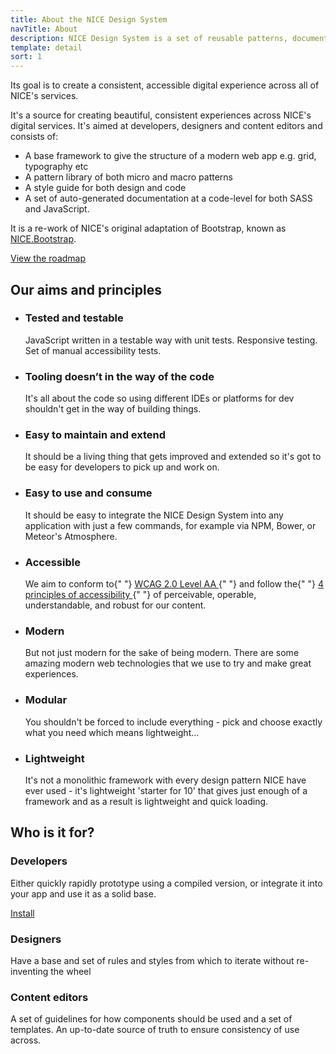 ```yaml
---
title: About the NICE Design System
navTitle: About
description: NICE Design System is a set of reusable patterns, documentation and guidelines for rapid product development.
template: detail
sort: 1
---
```


Its goal is to create a consistent, accessible digital experience across all of NICE's services.

It's a source for creating beautiful, consistent experiences across NICE's digital services. It's aimed at developers, designers and content editors and consists of:

- A base framework to give the structure of a modern web app e.g. grid, typography etc
- A pattern library of both micro and macro patterns
- A style guide for both design and code
- A set of auto-generated documentation at a code-level for both SASS and JavaScript.

It is a re-work of NICE's original adaptation of Bootstrap, known as [NICE.Bootstrap](https://github.com/nhsevidence/NICE.Bootstrap).

<a href="{{ site.baseurl }}{% link about/roadmap.md %}" className="btn">
	View the roadmap
</a>
<h2>Our aims and principles</h2>
<ul className="grid">
	<li data-g="12 sm:6 md:4 lg:3">
		<h3 className="h6">Tested and testable</h3>
		<p>
			JavaScript written in a testable way with unit tests. Responsive testing.
			Set of manual accessibility tests.
		</p>
	</li>
	<li data-g="12 sm:6 md:4 lg:3">
		<h3 className="h6">Tooling doesn’t in the way of the code</h3>
		<p>
			It's all about the code so using different IDEs or platforms for dev
			shouldn't get in the way of building things.
		</p>
	</li>
	<li data-g="12 sm:6 md:4 lg:3">
		<h3 className="h6">Easy to maintain and extend</h3>
		<p>
			It should be a living thing that gets improved and extended so it's got to
			be easy for developers to pick up and work on.
		</p>
	</li>
	<li data-g="12 sm:6 md:4 lg:3">
		<h3 className="h6">Easy to use and consume</h3>
		<p>
			It should be easy to integrate the NICE Design System into any application
			with just a few commands, for example via NPM, Bower, or Meteor's
			Atmosphere.
		</p>
	</li>
	<li data-g="12 sm:6 md:4 lg:3">
		<h3 className="h6">Accessible</h3>
		<p>
			We aim to conform to{" "}
			<a
				href="https://www.nice.org.uk/accessibility"
				target="_blank"
				rel="noopener external"
			>
				WCAG 2.0 Level AA
			</a>{" "}
			and follow the{" "}
			<a
				href="https://www.w3.org/TR/UNDERSTANDING-WCAG20/intro.html#introduction-fourprincs-head"
				target="_blank"
				rel="noopener external"
			>
				4 principles of accessibility
			</a>{" "}
			of perceivable, operable, understandable, and robust for our content.
		</p>
	</li>
	<li data-g="12 sm:6 md:4 lg:3">
		<h3 className="h6">Modern</h3>
		<p>
			But not just modern for the sake of being modern. There are some amazing
			modern web technologies that we use to try and make great experiences.
		</p>
	</li>
	<li data-g="12 sm:6 md:4 lg:3">
		<h3 className="h6">Modular</h3>
		<p>
			You shouldn't be forced to include everything - pick and choose exactly
			what you need which means lightweight&hellip;
		</p>
	</li>
	<li data-g="12 sm:6 md:4 lg:3">
		<h3 className="h6">Lightweight</h3>
		<p>
			It's not a monolithic framework with every design pattern NICE have ever
			used - it's lightweight 'starter for 10' that gives just enough of a
			framework and as a result is lightweight and quick loading.
		</p>
	</li>
</ul>

## Who is it for?

<div className="grid">
	<div data-g="12 md:4">
		<h3>Developers</h3>
		<p>
			Either quickly rapidly prototype using a compiled version, or integrate it
			into your app and use it as a solid base.
		</p>
		<p>
			<a
				class="btn"
				href="{{ site.baseurl }}{% link technical/installation.md %}"
			>
				Install
			</a>
		</p>
	</div>
	<div data-g="12 md:4">
		<h3>Designers</h3>
		<p>
			Have a base and set of rules and styles from which to iterate without
			re-inventing the wheel
		</p>
	</div>
	<div data-g="12 md:4">
		<h3>Content editors</h3>
		<p>
			A set of guidelines for how components should be used and a set of
			templates. An up-to-date source of truth to ensure consistency of use
			across.
		</p>
	</div>
</div>
